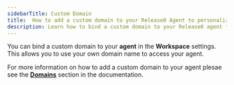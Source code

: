 ```yaml
---
sidebarTitle: Custom Domain
title:  How to add a custom domain to your Release0 Agent to personalize your chatbot agent URL
description: Learn how to bind a custom domain to your Release0 agent for better accessibility. This guide provides step-by-step instructions to set up a custom domain, enhancing your chatbot's branding and user experience."
---
```


You can bind a custom domain to your **agent** in the **Workspace** settings. This allows you to use your own domain name to access your agent.

For more information on how to add a custom domain to your agent plesae see the **[Domains](/workspace/customDomains)** section in the documentation.